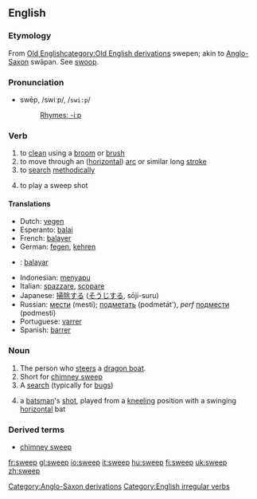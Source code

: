 ==English==
===Etymology===
{{webster}}

From [[w:Old English language|Old English]][[category:Old English derivations]] swepen; akin to [[w:Old English language|Anglo-Saxon]][[Category:Anglo-Saxon derivations]] swāpan. See [[swoop]]. 

===Pronunciation===
*swēp, /swiːp/, /<tt>swi:p</tt>/
*:[[Rhymes:English:-iːp|Rhymes: -iːp]]

=== Verb ===
{{irregverb|'''to sweep'''|'''[[sweeps]]'''|'''[[swept]]'''|'''[[swept]]'''|'''[[sweeping]]'''}}

# to [[clean]] using a [[broom]] or [[brush]]
# to move through an ([[horizontal]]) [[arc]] or similar long [[stroke]]
# to [[search]] [[methodically]]
#{{cricket}} to play a sweep shot

==== Translations ====
{{top}}
*Dutch: [[vegen]]
*Esperanto: [[balai]]
*French: [[balayer]]
*German: [[fegen]], [[kehren]]
* {{io}}: [[balayar]]
{{mid}}
*Indonesian: [[sapu|menyapu]]
*Italian: [[spazzare]], [[scopare]]
*Japanese: [[掃除]]する ([[そうじ]]する, sōji-suru)
*Russian: [[мести]] (mestí); [[подметать]] (podmetát'), ''perf'' [[подмести]] (podmestí)
*Portuguese: [[varrer]]
*Spanish: [[barrer]]
{{bottom}}

===Noun===
{{en-noun|sweep|sweeps}}

# The person who [[steer]]s a [[dragon boat]].<!-- possibly other types of boats? -->
# Short for [[chimney sweep]]
# A [[search]] (typically for [[bug]]s)
#{{cricket}} a [[batsman]]'s [[shot]], played from a [[kneeling]] position with a swinging [[horizontal]] bat

===Derived terms===
*[[chimney sweep]]

[[Category:English irregular verbs]]

[[fr:sweep]]
[[gl:sweep]]
[[io:sweep]]
[[it:sweep]]
[[hu:sweep]]
[[fi:sweep]]
[[uk:sweep]]
[[zh:sweep]]